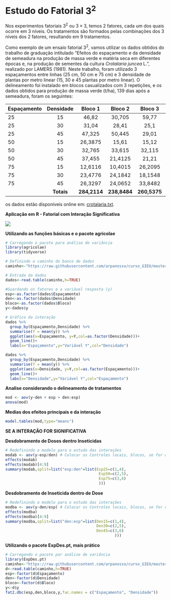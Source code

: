 # Estudo do Fatorial $3^2$

Nos experimentos fatoriais $3^2$ ou $3 \times 3$, temos 2 fatores, cada um dos quais ocorre em 3 níveis. Os tratamentos são formados pelas combinações dos 3 níveis dos 2 fatores, resultando em 9 tratamentos.

Como exemplo de um ensaio fatorial $3^2$, vamos utilizar os dados obtidos do trabalho de graduação intitulado "Efeitos do espaçamento e da densidade de semeadura na produção de massa verde e matéria seca em diferentes épocas e, na produção de sementes da cultura *Crotalaria juncea* L.", realizado por LAMERS (1981). Neste trabalho, foram utilizado 3 espaçamentos entre linhas (25 cm, 50 cm e 75 cm) e 3 densidade de plantas por metro linear (15, 30 e 45 plantas por metro linear). O delineamento foi instalado em blocos casualizados com 3 repetições, e os dados obtidos para produção de massa verde (t/ha), 139 dias após a semeadura, foram os seguintes:

Espaçamento|Densidade|Bloco 1|Bloco 2|Bloco 3|Totais|
:---|:---:|:---:|:---:|:---:|:---:|
25|15|46,82|30,705|59,77|**137,295**|
25|30|31,04|28,41|25,1|**84,55**|
25|45|47,325|50,445|29,01|**126,78**|
50|15|26,3875|15,61|15,12|**57,1175**|
50|30|32,765|33,615|32,115|**98,495**|
50|45|37,455|21,4125|21,21|**80,0775**|
75|15|12,6116|10,4015|26,2095|**49,2226**|
75|30|23,4776|24,1842|18,1548|**65,8166**|
75|45|26,3297|24,0652|33,8482|**84,2431**|
 | |**Totais**|**284,2114**|**238,8484**|**260,5375**|**783,5973**|

os dados estão disponíveis online em: [crotalaria.txt](https://raw.githubusercontent.com/arpanosso/curso_GIEU/master/dados/crotalaria.txt).


**Aplicação em R - Fatorial com Interação Significativa**

![](R.png)

**Utilizando as funções básicas e o pacote agricolae**

```r
# Carregando o pacote para análise de variância
library(agricolae)
library(tidyverse)

# Definindo o caminho do banco de dados
caminho<-"https://raw.githubusercontent.com/arpanosso/curso_GIEU/master/dados/crotalaria.txt"

# Entrada da dados
dados<-read.table(caminho,h=TRUE)

#Guardando os fatores e a variável resposta (y)
esp<-as.factor(dados$Espaçamento)
den<-as.factor(dados$Densidade)
bloco<-as.factor(dados$Bloco)
y<-dados$y

# Gráfico da interação
dados %>% 
  group_by(Espaçamento,Densidade) %>% 
  summarise(Y = mean(y)) %>% 
  ggplot(aes(x=Espaçamento, y=Y,col=as.factor(Densidade)))+
  geom_line()+
  labs(x="Espaçamento",y="Variável Y",col="Densidade")

dados %>% 
  group_by(Espaçamento,Densidade) %>% 
  summarise(Y = mean(y)) %>% 
  ggplot(aes(x=Densidade, y=Y,col=as.factor(Espaçamento)))+
  geom_line()+
  labs(x="Densidade",y="Variável Y",col="Espaçamento")
```
**Analise considerando o delineamento de tratamentos**
```r
mod <- aov(y~den + esp + den:esp)
anova(mod)
```

**Medias dos efeitos principais e da interação**
```r
model.tables(mod,type="means")
```

**SE A INTERAÇÃO FOR SIGNIFICATIVA**

**Desdobramento de Doses dentro Inseticidas**

```r
# Redefinindo o modelo para o estudo das interações
modab <- aov(y~esp/den) # Colocar os Controles locais, blocos, se for o caso
effects(modab)
effects(modab)[4:9]
summary(modab,split=list("esp:den"=list(Esp25=c(1,4), 
                                         Esp50=c(2,5),
                                         Esp75=c(3,6)
                                         ))) 
```

**Desdobramento de Inseticida dentro de Dose**

```r
# Redefinindo o modelo para o estudo das interações
modba <- aov(y~den/esp) # Colocar os Controles locais, blocos, se for o caso
effects(modba)
effects(modba)[4:9]
summary(modba,split=list("den:esp"=list(Den15=c(1,4),
                                        Den30=c(2,5),
                                        Den45=c(3,6)
                                                ))) 
```


**Utilizando o pacote ExpDes.pt, mais prático**
```r
# Carregando o pacote par análise de variância
library(ExpDes.pt)
caminho<-"https://raw.githubusercontent.com/arpanosso/curso_GIEU/master/dados/crotalaria.txt"
d<-read.table(caminho,h=TRUE)
esp<-factor(d$Espaçamento)
den<-factor(d$Densidade)
bloco<-factor(d$Bloco)
y<-d$y
fat2.dbc(esp,den,bloco,y,fac.names = c("Espaçamento", "Densidade"))
```
